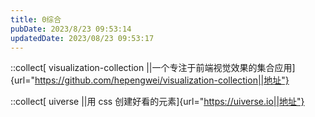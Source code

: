 ```yaml
---
title: 0综合
pubDate: 2023/8/23 09:53:14
updatedDate: 2023/08/23 09:53:17
---
```


::collect[ visualization-collection ||一个专注于前端视觉效果的集合应用]{url="https://github.com/hepengwei/visualization-collection||地址"}

::collect[ uiverse ||用 css 创建好看的元素]{url="https://uiverse.io||地址"}
